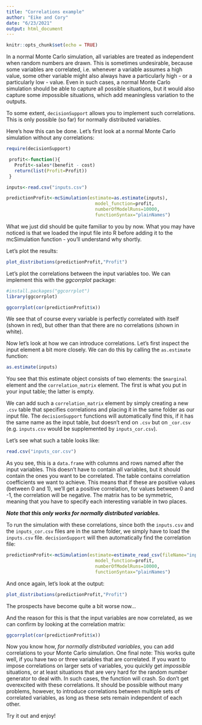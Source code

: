 ```yaml
---
title: "Correlations example"
author: "Eike and Cory"
date: "6/23/2021"
output: html_document
---
```


```r
knitr::opts_chunk$set(echo = TRUE)
```

In a normal Monte Carlo simulation, all variables are treated as independent when random numbers are drawn. This is sometimes undesirable, because some variables are correlated, i.e. whenever a variable assumes a high value, some other variable might also always have a particularly high - or a particularly low - value. Even in such cases, a normal Monte Carlo simulation should be able to capture all possible situations, but it would also capture some *im*possible situations, which add meaningless variation to the outputs.

To some extent, `decisionSupport` allows you to implement such correlations. This is only possible (so far) for normally distributed variables.

Here's how this can be done. Let's first look at a normal Monte Carlo simulation without any correlations:

```r
require(decisionSupport)

 profit<-function(){
   Profit<-sales*(benefit - cost)
   return(list(Profit=Profit))
 }

inputs<-read.csv("inputs.csv")

predictionProfit<-mcSimulation(estimate=as.estimate(inputs), 
                                 model_function=profit, 
                                 numberOfModelRuns=10000,
                                 functionSyntax="plainNames")
```

What we just did should be quite familiar to you by now. What you may have noticed is that we loaded the input file into R before adding it to the mcSimulation function - you'll understand why shortly.

Let's plot the results:

```r
plot_distributions(predictionProfit,"Profit")

```

Let's plot the correlations between the input variables too. We can implement this with the *ggcorrplot* package:

```r
#install.packages("ggcorrplot")
library(ggcorrplot)

ggcorrplot(cor(predictionProfit$x))

```

We see that of course every variable is perfectly correlated with itself (shown in red), but other than that there are no correlations (shown in white).

Now let's look at how we can introduce correlations. Let's first inspect the input element a bit more closely. We can do this by calling the `as.estimate` function:

```r
as.estimate(inputs)
```

You see that this estimate object consists of two elements: the `$marginal` element and the `correlation_matrix` element. The first is what you put in your input table; the latter is empty.

We can add such a `correlation_matrix` element by simply creating a new `.csv` table that specifies correlations and placing it in the same folder as our input file. The `decisionSupport` functions will automatically find this, if it has the same name as the input table, but doesn't end on `.csv` but on `_cor.csv` (e.g. `inputs.csv` would be supplemented by `inputs_cor.csv`).

Let's see what such a table looks like:

```r
read.csv("inputs_cor.csv")
```

As you see, this is a `data.frame` with columns and rows named after the input variables. This doesn't have to contain all variables, but it should contain the ones you want to be correlated. The table contains correlation coefficients we want to achieve. This means that if these are positive values (between 0 and 1), we'll get a positive correlation, for values between 0 and -1, the correlation will be negative. The matrix has to be symmetric, meaning that you have to specify each interesting variable in two places.

***Note that this only works for normally distributed variables.***

To run the simulation with these correlations, since both the `inputs.csv` and the `inputs_cor.csv` files are in the same folder, we simply have to load the `inputs.csv` file. `decisionSupport` will then automatically find the correlation file:

```r

predictionProfit<-mcSimulation(estimate=estimate_read_csv(fileName="inputs.csv"), 
                                 model_function=profit, 
                                 numberOfModelRuns=10000,
                                 functionSyntax="plainNames")
```

And once again, let's look at the output:

```r

plot_distributions(predictionProfit,"Profit")

```

The prospects have become quite a bit worse now...

And the reason for this is that the input variables are now correlated, as we can confirm by looking at the correlation matrix:

```r

ggcorrplot(cor(predictionProfit$x))

```

Now you know how, *for normally distributed variables*, you can add correlations to your Monte Carlo simulation. One final note: This works quite well, if you have two or three variables that are correlated. If you want to impose correlations on larger sets of variables, you quickly get *impossible* situations, or at least situations that are very hard for the random number generator to deal with. In such cases, the function will crash. So don't get overexcited with these correlations. It should be possible without many problems, however, to introduce correlations between multiple sets of correlated variables, as long as these sets remain independent of each other.

Try it out and enjoy!

